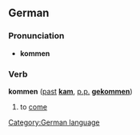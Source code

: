==German==
===Pronunciation===
*'''kommen''' {{IPA|[ˈkɔmən]}}

===Verb===
'''kommen''' ([[past]] '''[[kam]]''', [[past participle|p.p.]] '''[[gekommen]]''')

#to [[come]]

[[Category:German language]]